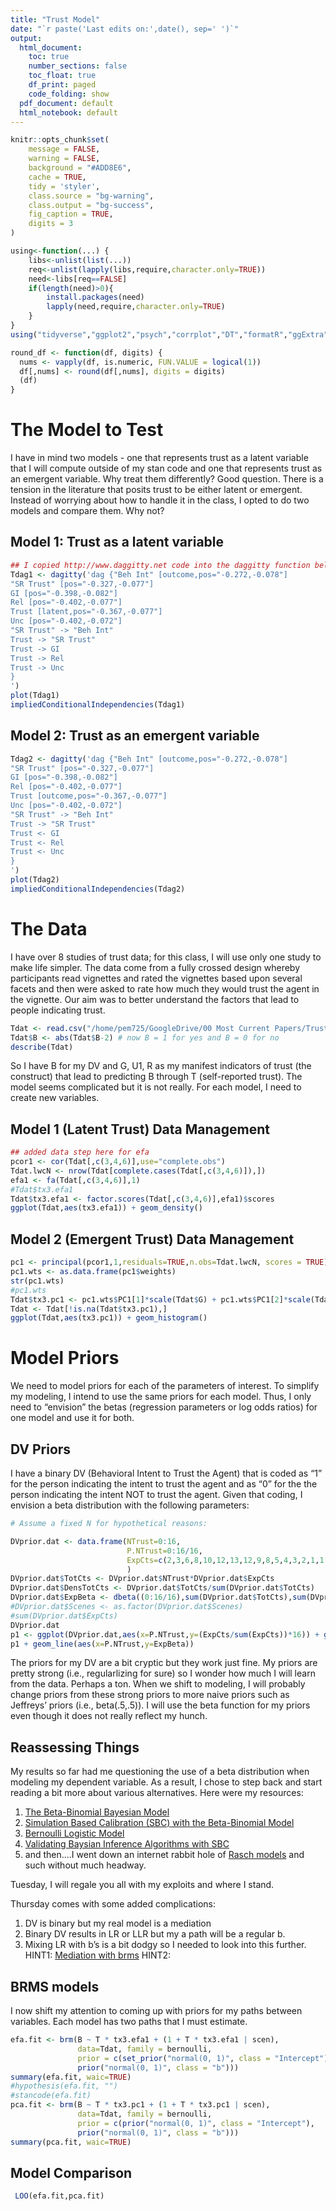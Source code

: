 ```yaml
---
title: "Trust Model"
date: "`r paste('Last edits on:',date(), sep=' ')`"
output: 
  html_document:
    toc: true
    number_sections: false
    toc_float: true
    df_print: paged
    code_folding: show
  pdf_document: default
  html_notebook: default
---
```


```r
knitr::opts_chunk$set(
	message = FALSE,
	warning = FALSE,
	background = "#ADD8E6",
	cache = TRUE,
	tidy = 'styler',
	class.source = "bg-warning",
	class.output = "bg-success",
	fig_caption = TRUE,
	digits = 3
)
```

```r
using<-function(...) {
    libs<-unlist(list(...))
    req<-unlist(lapply(libs,require,character.only=TRUE))
    need<-libs[req==FALSE]
    if(length(need)>0){ 
        install.packages(need)
        lapply(need,require,character.only=TRUE)
    }
}
using("tidyverse","ggplot2","psych","corrplot","DT","formatR","ggExtra","car","rethinking","rstan","dagitty","brms","bayestestR")

round_df <- function(df, digits) {
  nums <- vapply(df, is.numeric, FUN.VALUE = logical(1))
  df[,nums] <- round(df[,nums], digits = digits)
  (df)
}
```

# The Model to Test

I have in mind two models - one that represents trust as a latent variable that I will compute outside of my stan code and one that represents trust as an emergent variable.  Why treat them differently?  Good question.  There is a tension in the literature that posits trust to be either latent or emergent.  Instead of worrying about how to handle it in the class, I opted to do two models and compare them.  Why not?

## Model 1:  Trust as a latent variable

```r
## I copied http://www.daggitty.net code into the daggitty function below
Tdag1 <- dagitty('dag {"Beh Int" [outcome,pos="-0.272,-0.078"]
"SR Trust" [pos="-0.327,-0.077"]
GI [pos="-0.398,-0.082"]
Rel [pos="-0.402,-0.077"]
Trust [latent,pos="-0.367,-0.077"]
Unc [pos="-0.402,-0.072"]
"SR Trust" -> "Beh Int"
Trust -> "SR Trust"
Trust -> GI
Trust -> Rel
Trust -> Unc
}
')
plot(Tdag1)
impliedConditionalIndependencies(Tdag1)
```

## Model 2: Trust as an emergent variable

```r
Tdag2 <- dagitty('dag {"Beh Int" [outcome,pos="-0.272,-0.078"]
"SR Trust" [pos="-0.327,-0.077"]
GI [pos="-0.398,-0.082"]
Rel [pos="-0.402,-0.077"]
Trust [outcome,pos="-0.367,-0.077"]
Unc [pos="-0.402,-0.072"]
"SR Trust" -> "Beh Int"
Trust -> "SR Trust"
Trust <- GI
Trust <- Rel
Trust <- Unc
}
')
plot(Tdag2)
impliedConditionalIndependencies(Tdag2)
```

# The Data

I have over 8 studies of trust data; for this class, I will use only one study to make life simpler.  The data come from a fully crossed design whereby participants read vignettes and rated the vignettes based upon several facets and then were asked to rate how much they would trust the agent in the vignette.  Our aim was to better understand the factors that lead to people indicating trust.  

```r
Tdat <- read.csv("/home/pem725/GoogleDrive/00 Most Current Papers/Trust - MRES New Model/Data/dat5alll.csv",header=T)[,-1]
Tdat$B <- abs(Tdat$B-2) # now B = 1 for yes and B = 0 for no
describe(Tdat)
```

So I have B for my DV and G, U1, R as my manifest indicators of trust (the construct) that lead to predicting B through T (self-reported trust).  The model seems complicated but it is not really.  For each model, I need to create new variables.

## Model 1 (Latent Trust) Data Management

```r
## added data step here for efa
pcor1 <- cor(Tdat[,c(3,4,6)],use="complete.obs")
Tdat.lwcN <- nrow(Tdat[complete.cases(Tdat[,c(3,4,6)]),])
efa1 <- fa(Tdat[,c(3,4,6)],1)
#Tdat$tx3.efa1
Tdat$tx3.efa1 <- factor.scores(Tdat[,c(3,4,6)],efa1)$scores
ggplot(Tdat,aes(tx3.efa1)) + geom_density()
```

## Model 2 (Emergent Trust) Data Management

```r

pc1 <- principal(pcor1,1,residuals=TRUE,n.obs=Tdat.lwcN, scores = TRUE)
pc1.wts <- as.data.frame(pc1$weights)
str(pc1.wts)
#pc1.wts
Tdat$tx3.pc1 <- pc1.wts$PC1[1]*scale(Tdat$G) + pc1.wts$PC1[2]*scale(Tdat$U1) + pc1.wts$PC1[3]*scale(Tdat$R)
Tdat <- Tdat[!is.na(Tdat$tx3.pc1),]
ggplot(Tdat,aes(tx3.pc1)) + geom_histogram()

```

# Model Priors

We need to model priors for each of the parameters of interest.  To simplify my modeling, I intend to use the same priors for each model.  Thus, I only need to "envision" the betas (regression parameters or log odds ratios) for one model and use it for both.  



## DV Priors

I have a binary DV (Behavioral Intent to Trust the Agent) that is coded as "1" for the person indicating the intent to trust the agent and as "0" for the the person indicating the intent NOT to trust the agent.  Given that coding, I envision a beta distribution with the following parameters:

```r
# Assume a fixed N for hypothetical reasons:

DVprior.dat <- data.frame(NTrust=0:16,
                          P.NTrust=0:16/16,
                          ExpCts=c(2,3,6,8,10,12,13,12,9,8,5,4,3,2,1,1,1)
                          )
DVprior.dat$TotCts <- DVprior.dat$NTrust*DVprior.dat$ExpCts
DVprior.dat$DensTotCts <- DVprior.dat$TotCts/sum(DVprior.dat$TotCts)
DVprior.dat$ExpBeta <- dbeta((0:16/16),sum(DVprior.dat$TotCts),sum(DVprior.dat$ExpCts)*16 - sum(DVprior.dat$TotCts))
#DVprior.dat$Scenes <- as.factor(DVprior.dat$Scenes)
#sum(DVprior.dat$ExpCts)
DVprior.dat
p1 <- ggplot(DVprior.dat,aes(x=P.NTrust,y=(ExpCts/sum(ExpCts))*16)) + geom_point()
p1 + geom_line(aes(x=P.NTrust,y=ExpBeta))
```

The priors for my DV are a bit cryptic but they work just fine.  My priors are pretty strong (i.e., regularlizing for sure) so I wonder how much I will learn from the data.  Perhaps a ton.  When we shift to modeling, I will probably change priors from these strong priors to more naive priors such as Jeffreys' priors (i.e., beta(.5,.5)).  I will use the beta function for my priors even though it does not really reflect my hunch.  

## Reassessing Things

My results so far had me questioning the use of a beta distribution when modeling my dependent variable.  As a result, I chose to step back and start reading a bit more about various alternatives.  Here were my resources:

1. [The Beta-Binomial Bayesian Model](https://www.bayesrulesbook.com/chapter-3.html)
2. [Simulation Based Calibration (SBC) with the Beta-Binomial Model](https://cran.r-project.org/web/packages/rstan/vignettes/SBC.html)
3. [Bernoulli Logistic Model](https://discourse.mc-stan.org/t/assessing-priors-for-bernoulli-logistic-model/14864)
4. [Validating Baysian Inference Algorithms with SBC](https://arxiv.org/pdf/1804.06788.pdf)
5. and then....I went down an internet rabbit hole of [Rasch models](https://mc-stan.org/docs/2_29/stan-users-guide/item-response-models.html) and such without much headway.

Tuesday, I will regale you all with my exploits and where I stand.

Thursday comes with some added complications:

1. DV is binary but my real model is a mediation
2. Binary DV results in LR or LLR but my a path will be a regular b.
3. Mixing LR with b's is a bit dodgy so I needed to look into this further.
HINT1:  [Mediation with brms](https://discourse.mc-stan.org/t/mediation-question-using-brms/4260)
HINT2:  


## BRMS models

I now shift my attention to coming up with priors for my paths between variables.  Each model has two paths that I must estimate.  


```r
efa.fit <- brm(B ~ T * tx3.efa1 + (1 + T * tx3.efa1 | scen), 
               data=Tdat, family = bernoulli, 
               prior = c(set_prior("normal(0, 1)", class = "Intercept"),
               prior("normal(0, 1)", class = "b")))
summary(efa.fit, waic=TRUE)
#hypothesis(efa.fit, "")
#stancode(efa.fit)
pca.fit <- brm(B ~ T * tx3.pc1 + (1 + T * tx3.pc1 | scen), 
               data=Tdat, family = bernoulli, 
               prior = c(prior("normal(0, 1)", class = "Intercept"),
               prior("normal(0, 1)", class = "b")))
summary(pca.fit, waic=TRUE)


```


## Model Comparison

```r
 LOO(efa.fit,pca.fit)
```

